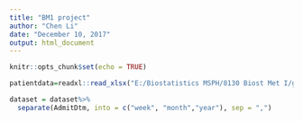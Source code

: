 ```yaml
---
title: "BM1 project"
author: "Chen Li"
date: "December 10, 2017"
output: html_document
---
```


```r
knitr::opts_chunk$set(echo = TRUE)
```

```r
patientdata=readxl::read_xlsx("E:/Biostatistics MSPH/8130 Biost Met I/group/GHProject_Dataset.xlsx")
```

```r
dataset = dataset%>%
  separate(AdmitDtm, into = c("week", "month","year"), sep = ",")
  
```
  
  
  